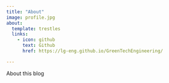 ```yaml
---
title: "About"
image: profile.jpg
about:
  template: trestles
  links:
    - icon: github
      text: Github
      href: https://lg-eng.github.io/GreenTechEngineering/

---
```


About this blog
